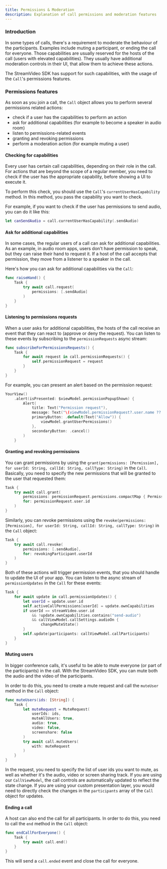 ```yaml
---
title: Permissions & Moderation
description: Explanation of call permissions and moderation features
---
```


### Introduction

In some types of calls, there's a requirement to moderate the behaviour of the participants. Examples include muting a participant, or ending the call for everyone. Those capabilities are usually reserved for the hosts of the call (users with elevated capabilities). They usually have additional moderation controls in their UI, that allow them to achieve these actions.

The StreamVideo SDK has support for such capabilities, with the usage of the `Call`'s permissions features.

### Permissions features

As soon as you join a call, the `Call` object allows you to perform several permissions related actions:
- check if a user has the capabilities to perform an action
- ask for additional capabilities (for example to become a speaker in audio room)
- listen to permissions-related events
- granting and revoking permissions
- perform a moderation action (for example muting a user)

#### Checking for capabilities 

Every user has certain call capabilities, depending on their role in the call. For actions that are beyond the scope of a regular member, you need to check if the user has the appropriate capability, before showing a UI to execute it.

To perform this check, you should use the `Call`'s `currentUserHasCapability` method. In this method, you pass the capability you want to check. 

For example, if you want to check if the user has permissions to send audio, you can do it like this:

```swift
let canSendAudio = call.currentUserHasCapability(.sendAudio)
```

#### Ask for additional capabilities

In some cases, the regular users of a call can ask for additional capabilities. As an example, in audio room apps, users don't have permission to speak, but they can raise their hand to request it. If a host of the call accepts that permission, they move from a listener to a speaker in the call.

Here's how you can ask for additional capabilities via the `Call`:

```swift
func raiseHand() {
    Task {
        try await call.request(
            permissions: [.sendAudio]
        )
    }
}
```

#### Listening to permissions requests

When a user asks for additional capabilities, the hosts of the call receive an event that they can react to (approve or deny the request). You can listen to these events by subscribing to the `permissionRequests` async stream:

```swift
func subscribeForPermissionsRequests() {
    Task {
        for await request in call.permissionRequests() {
            self.permissionRequest = request
        }
    }
}
```

For example, you can present an alert based on the permission request:

```swift
YourView()
    .alert(isPresented: $viewModel.permissionPopupShown) {
        Alert(
        	title: Text("Permission request"),
            message: Text("\(viewModel.permissionRequest?.user.name ?? "Someone") raised their hand to speak."),
            primaryButton: .default(Text("Allow")) {
                viewModel.grantUserPermissions()
            },
            secondaryButton: .cancel()
        )
    }
```

#### Granting and revoking permissions

You can grant permissions by using the `grant(permissions: [Permission], for userId: String, callId: String, callType: String)` in the `Call`. Basically, you need to specify the new permissions that will be granted to the user that requested them:

```swift 
Task {
	try await call.grant(
        permissions: permissionRequest.permissions.compactMap { Permission(rawValue: $0) },
        for: permissionRequest.user.id
    )
}
```

Similarly, you can revoke permissions using the `revoke(permissions: [Permission], for userId: String, callId: String, callType: String)` in the `Call` object:

```swift
Task {
	try await call.revoke(
        permissions: [.sendAudio],
        for: revokingParticipant.userId
    )
}
```

Both of these actions will trigger permission events, that you should handle to update the UI of your app. You can listen to the async stream of `permissionUpdates` in the `Call` for these events:

```swift
Task {
	for await update in call.permissionUpdates() {
        let userId = update.user.id
        self.activeCallPermissions[userId] = update.ownCapabilities
        if userId == streamVideo.user.id
            && !update.ownCapabilities.contains("send-audio")
            && callViewModel.callSettings.audioOn {
                changeMuteState()
        }
        self.update(participants: callViewModel.callParticipants)
    }
}
```

#### Muting users

In bigger conference calls, it's useful to be able to mute everyone (or part of the participants) in the call. With the StreamVideo SDK, you can mute both the audio and the video of the participants.

In order to do this, you need to create a mute request and call the `muteUser` method in the `Call` object:

```swift
func muteUsers(ids: [String]) {
    Task {
        let muteRequest = MuteRequest(
            userIds: ids,
            muteAllUsers: true,
            audio: true,
            video: false,
            screenshare: false
        )
        try await call.muteUsers(
            with: muteRequest
        )
    }
}
```

In the request, you need to specify the list of user ids you want to mute, as well as whether it's the audio, video or screen sharing track. If you are using our `CallViewModel`, the call controls are automatically updated to reflect the state change. If you are using your custom presentation layer, you would need to directly check the changes in the `participants` array of the `Call` object for updates.

#### Ending a call

A host can also end the call for all participants. In order to do this, you need to call the `end` method in the `Call` object:

```swift
func endCallForEveryone() {
    Task {
        try await call.end()
    }
}
```

This will send a `call.ended` event and close the call for everyone.